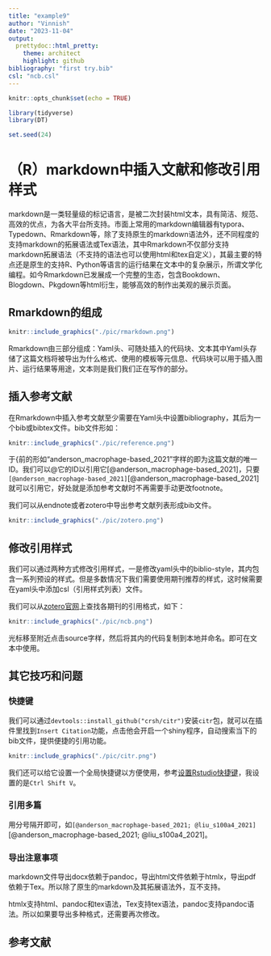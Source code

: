 ```yaml
---
title: "example9"
author: "Vinnish"
date: "2023-11-04"
output: 
  prettydoc::html_pretty:
    theme: architect
    highlight: github
bibliography: "first try.bib"
csl: "ncb.csl"
---
```


```r
knitr::opts_chunk$set(echo = TRUE)

library(tidyverse)
library(DT)

set.seed(24)
```

# （R）markdown中插入文献和修改引用样式

markdown是一类轻量级的标记语言，是被二次封装html文本，具有简洁、规范、高效的优点，为各大平台所支持。市面上常用的markdown编辑器有typora、Typedown、Rmarkdown等，除了支持原生的markdown语法外，还不同程度的支持markdown的拓展语法或Tex语法，其中Rmarkdown不仅部分支持markdown拓展语法（不支持的语法也可以使用html和tex自定义），其最主要的特点还是原生的支持R、Python等语言的运行结果在文本中的复杂展示，所谓文学化编程。如今Rmarkdown已发展成一个完整的生态，包含Bookdown、Blogdown、Pkgdown等html衍生，能够高效的制作出美观的展示页面。

## Rmarkdown的组成

```r
knitr::include_graphics("./pic/rmarkdown.png")
```

Rmarkdown由三部分组成：Yaml头、可随处插入的代码块、文本其中Yaml头存储了这篇文档将被导出为什么格式、使用的模板等元信息、代码块可以用于插入图片、运行结果等用途，文本则是我们我们正在写作的部分。

## 插入参考文献

在Rmarkdown中插入参考文献至少需要在Yaml头中设置bibliography，其后为一个bib或bibtex文件。bib文件形如：

```r
knitr::include_graphics("./pic/reference.png")
```

于\{前的形如“anderson_macrophage-based_2021”字样的即为这篇文献的唯一ID。我们可以\@它的ID以引用它[@anderson_macrophage-based_2021]，只要`[@anderson_macrophage-based_2021]`[@anderson_macrophage-based_2021]就可以引用它，好处就是添加参考文献时不再需要手动更改footnote。

我们可以从endnote或者zotero中导出参考文献列表形成bib文件。

```r
knitr::include_graphics("./pic/zotero.png")
```

## 修改引用样式

我们可以通过两种方式修改引用样式，一是修改yaml头中的biblio-style，其内包含一系列预设的样式。但是多数情况下我们需要使用期刊推荐的样式，这时候需要在yaml头中添加csl（引用样式列表）文件。

我们可以从[zotero官网](https://www.zotero.org/styles)上查找各期刊的引用格式，如下：

```r
knitr::include_graphics("./pic/ncb.png")
```

光标移至附近点击source字样，然后将其内的代码复制到本地并命名。即可在文本中使用。

## 其它技巧和问题

### 快捷键

我们可以通过`devtools::install_github("crsh/citr")`安装`citr`包，就可以在插件里找到`Insert Citation`功能，点击他会开启一个shiny程序，自动搜索当下的bib文件，提供便捷的引用功能。

```r
knitr::include_graphics("./pic/citr.png")
```

我们还可以给它设置一个全局快捷键以方便使用，参考[设置Rstudio快捷键](https://blog.csdn.net/qq_42432673/article/details/111088837)，我设置的是`Ctrl Shift V`。

### 引用多篇

用分号隔开即可，如`[@anderson_macrophage-based_2021; @liu_s100a4_2021]`[@anderson_macrophage-based_2021; @liu_s100a4_2021]。

### 导出注意事项

markdown文件导出docx依赖于pandoc，导出html文件依赖于htmlx，导出pdf依赖于Tex。所以除了原生的markdown及其拓展语法外，互不支持。

htmlx支持html、pandoc和tex语法，Tex支持tex语法，pandoc支持pandoc语法。所以如果要导出多种格式，还需要再次修改。

## 参考文献

